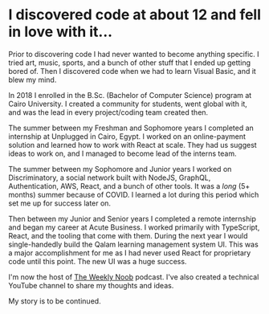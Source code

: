 
<SEO
	description='This is my story - Nabil Tharwat'
	path='about'
	title='About'
/>

# I discovered code at about 12 and fell in love with it...

Prior to discovering code I had never wanted to become anything specific. I
tried art, music, sports, and a bunch of other stuff that I ended up getting
bored of. Then I discovered code when we had to learn Visual Basic, and it blew
my mind.

In 2018 I enrolled in the B.Sc. (Bachelor of Computer Science) program at Cairo
University. I created a community for students, went global with it, and was the
lead in every project/coding team created then.

The summer between my Freshman and Sophomore years I completed an internship at
Unplugged in Cairo, Egypt. I worked on an
online-payment solution and learned how to work with React at scale. They had us
suggest ideas to work on, and I managed to become lead of the interns team.

The summer between my Sophomore and Junior years I worked on Discriminatory, a
social network built with NodeJS, GraphQL, Authentication, AWS, React, and a
bunch of other tools. It was a _long_ (5+ months) summer because of COVID. I
learned a lot during this period which set me up for success later on.

Then between my Junior and Senior years I completed a remote
internship and began my career at Acute Business. I worked
primarily with TypeScript, React, and the tooling that come with them. During
the next year I would single-handedly build the Qalam learning management system
UI. This was a major accomplishment for me as I had never used React for
proprietary code until this point. The new UI was a huge success.

I'm now the host of [The Weekly Noob](http://theweeklynoob.netlify.app/)
podcast. I've also created a technical YouTube channel to share my thoughts and
ideas.

My story is to be continued.
